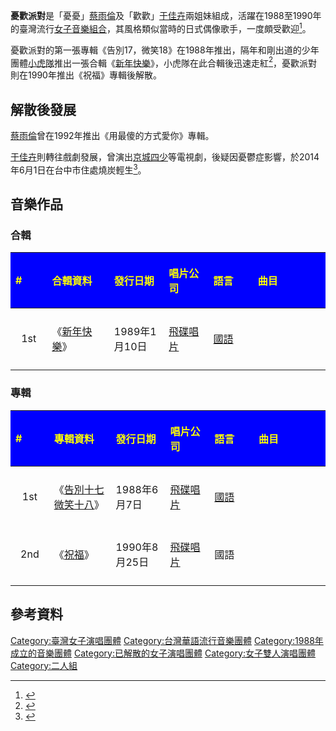 {{Veil|time=2015-09-12T06:50:17+00:00}}
{{藝人
| 姓名 = 憂歡派對
| 類型 = 組合
| 圖片 = 
| 圖片尺寸 = 
| 圖片簡介 = 
| 英文名 = 
| 綽號 =
| 國籍 = {{ROC}}
| 音樂類型 =  [[流行音樂|流行音樂]]
| 演奏樂器 = 
| 出身地 = {{TWN}}
| 出道作 = 《[[告別十七_微笑十八|告別十七 微笑十八]]》
| 出道日期 = 1988年
| 代表作 = 《[[新年快樂_(1989年專輯)|新年快樂]]》
| 活躍年代 = 1988年─1990年
| 唱片公司 = [[飛碟唱片|飛碟唱片]]
| 經紀公司 = [[開麗娛樂經紀|開麗創意組合經紀]]
| 網站 = 
| awards = 
| IMDb = 
| 過往成員 = [[蔡雨倫|蔡雨倫]]<br/>[[于佳卉|于佳卉]]（已故）
}}

'''憂歡派對'''是「憂憂」[[蔡雨倫|蔡雨倫]]及「歡歡」[[于佳卉|于佳卉]]兩姐妹組成，活躍在1988至1990年的臺灣流行[[女子音樂組合|女子音樂組合]]，其風格類似當時的日式偶像歌手，一度頗受歡迎<ref>{{cite web |url=http://www.chinatimes.com/newspapers/20140603000570-260112 |title=憂歡派對兩年情 憂憂難捨開心果 |publisher=Chinatimes.com |date= |accessdate=2014-06-03 |archive-date=2014-06-06 |archive-url=https://web.archive.org/web/20140606203949/http://www.chinatimes.com/newspapers/20140603000570-260112 |dead-url=no }}</ref>。

憂歡派對的第一張專輯《告別17，微笑18》在1988年推出，隔年和剛出道的少年團體[[小虎隊_(台灣)|小虎隊]]推出一張合輯《[[新年快樂_(1989年專輯)|新年快樂]]》，小虎隊在此合輯後迅速走紅<ref>{{cite news 
 |title= 小虎隊再度合體　最快在今年7月
 |url= http://www.nownews.com/2012/05/09/pda-91-2811997.htm
 |publisher= nownews
 |date= 2012-05-09
 |accessdate=2013-09-19 
}}</ref>，憂歡派對則在1990年推出《祝福》專輯後解散。

==解散後發展==
[[蔡雨倫|蔡雨倫]]曾在1992年推出《用最傻的方式愛你》專輯。

[[于佳卉|于佳卉]]則轉往戲劇發展，曾演出[[京城四少|京城四少]]等電視劇，後疑因憂鬱症影響，於2014年6月1日在台中市住處燒炭輕生<ref name=cna>{{cite web |url=http://www.cna.com.tw/news/firstnews/201406020008-1.aspx |title=歡歡燒炭自殺 張克帆小虎隊不捨 |publisher=Cna.com.tw |date= |accessdate=2014-06-02 |archive-date=2018-05-16 |archive-url=https://web.archive.org/web/20180516042015/http://www.cna.com.tw/news/firstnews/201406020008-1.aspx |dead-url=no }}</ref>。

==音樂作品==
===合輯===
{| class="wikitable"
!style="background:blue; color:yellow" align="left" width="75px"| # 
!style="background:blue; color:yellow" align="left" width="175px"| 合輯資料
!style="background:blue; color:yellow" align="left" width="125px"| 發行日期
!style="background:blue; color:yellow" align="left" width="125px"| 唱片公司
!style="background:blue; color:yellow" align="left" width="125px"| 語言
!style="background:blue; color:yellow" align="left" width="250px"| 曲目
|-
|- bgcolor="#F0F8FF"
|align="center"| 1st
|align="left"| 《[[新年快樂_(1989年專輯)|新年快樂]]》
|align="left"| 1989年1月10日
|align="left"| [[飛碟唱片|飛碟唱片]]
|align="left"| [[中華民國國語|國語]]
|align="left" style="font-size: 85%;"|
{{hidden|曲目|
#'''新年快樂(憂歡派對/[[小虎隊_(台灣)|小虎隊]])'''
#青蘋果樂園([[小虎隊_(台灣)|小虎隊]])
#在雨中走過([[蔡雨倫|蔡雨倫]])
#和你走在陽光下(憂歡派對)
#彩色天空彩色夢(小虎隊)
#滴答我的愛(憂歡派對)
#我要戀愛(憂歡派對)
#夢中的彼得潘(憂歡派對)
#你是我幼稚的情人([[于佳卉|于佳卉]])
#偶然(憂歡派對)
}}
|-
|}

===專輯===
{| class="wikitable"
!style="background:blue; color:yellow" align="left" width="75px"| # 
!style="background:blue; color:yellow" align="left" width="175px"| 專輯資料
!style="background:blue; color:yellow" align="left" width="125px"| 發行日期
!style="background:blue; color:yellow" align="left" width="125px"| 唱片公司
!style="background:blue; color:yellow" align="left" width="125px"| 語言
!style="background:blue; color:yellow" align="left" width="250px"| 曲目
|-
|- bgcolor="#F0F8FF"
|align="center"| 1st
|align="left"| 《[[告別十七微笑十八|告別十七微笑十八]]》
|align="left"| 1988年6月7日
|align="left"| [[飛碟唱片|飛碟唱片]]
|align="left"| [[中華民國國語|國語]]
|align="left" style="font-size: 85%;"|
{{hidden|曲目|
#'''告別十七微笑十八'''
#思念就像一首歌
#粉紅色的夢
#把淚水留在眼裡([[蔡雨倫|蔡雨倫]]) 
#會說謊的眼眸([[于佳卉|于佳卉]]) 
#找回自我(于佳卉) 
#誰在捉迷藏
#青春勿語
#擁有再見(于佳卉)
#如果一定要離去(蔡雨倫)
#只要一個人靜一靜
#戀痕(蔡雨倫)}}
|-
|- bgcolor="#FFFFFF"
|align="center"| 2nd
|align="left"| 《[[祝福_(憂歡派對專輯)|祝福]]》
|align="left"| 1990年8月25日
|align="left"| [[飛碟唱片|飛碟唱片]]
|align="left"| 國語
|align="left" style="font-size: 85%;"|
{{hidden|曲目|
#'''祝福'''
#愛你是我唯一的色彩
#找一種感覺([[蔡雨倫|蔡雨倫]]) 
#如果你要離開我(蔡雨倫) 
#為什麼(蔡雨倫) 	
#情人節的那一天(蔡雨倫) 
#只有夢作伴(蔡雨倫) 
#我最初的等待
#彩色氣球(蔡雨倫)
#微笑說再見}}
|-
|}

==參考資料==
{{reflist}}


[[Category:臺灣女子演唱團體|Category:臺灣女子演唱團體]]
[[Category:台灣華語流行音樂團體|Category:台灣華語流行音樂團體]]
[[Category:1988年成立的音樂團體|Category:1988年成立的音樂團體]]
[[Category:已解散的女子演唱團體|Category:已解散的女子演唱團體]]
[[Category:女子雙人演唱團體|Category:女子雙人演唱團體]]
[[Category:二人組|Category:二人組]]